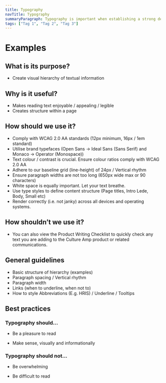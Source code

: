 ```yaml
---
title: Typography
navTitle: Typography
summaryParagraph: Typography is important when establishing a strong design system. When established, it can help to create balance and hierarchy of textual information. By creating structure within a page, text becomes enjoyable and appealing to read. We aim to ensure type within our product complies with WCAG 2.0 AA standards.
tags: ["Tag 1", "Tag 2", "Tag 3"]
---
```


# Examples


<TypographyShowcase />

## What is its purpose?

* Create visual hierarchy of textual information

## Why is it useful?

* Makes reading text enjoyable / appealing / legible
* Creates structure within a page

## How should we use it?

* Comply with WCAG 2.0 AA standards (12px minimum, 16px / 1em standard)
* Utilise brand typefaces (Open Sans → Ideal Sans (Sans Serif) and Monaco → Operator (Monospace))
* Text colour / contrast is crucial. Ensure colour ratios comply with WCAG 2.0 AA
* Adhere to our baseline grid (line-height) of 24px / Vertical rhythm
* Ensure paragraph widths are not too long (650px wide max or 90 characters)
* White space is equally important. Let your text breathe.
* Use type styles to define content structure (Page titles, Intro Lede, Body, Small etc)
* Render correctly (i.e. not janky) across all devices and operating systems.

## How shouldn’t we use it?

* You can also view the <Link to='/language/checklist'>Product Writing Checklist</Link> to quickly check any text you are adding to the Culture Amp product or related communications.

## General guidelines

* Basic structure of hierarchy (examples)
* Paragraph spacing / Vertical rhythm
* Paragraph width
* Links (when to underline, when not to)
* How to style Abbreviations (E.g. HRIS) / Underline / Tooltips

## Best practices

### Typography should...

* Be a pleasure to read

* Make sense, visually and informationally

### Typography should not...

* Be overwhelming

* Be difficult to read

